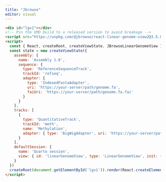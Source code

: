 ```yaml
---
title: "Jbrowse"
editor: visual
---
```


```html
<div id="lgv1"></div>
<!-- Pin the UMD build to a released version to avoid breakage -->
<script src="https://unpkg.com/@jbrowse/react-linear-genome-view2@3.5.0/dist/react-linear-genome-view.umd.production.min.js" crossorigin></script>
<script>
  const { React, createRoot, createViewState, JBrowseLinearGenomeView } = JBrowseReactLinearGenomeView
  const state = new createViewState({
    assembly: {
      name: 'Assembly 1.0',
      sequence: {
        type: 'ReferenceSequenceTrack',
        trackId: 'refseq',
        adapter: {
          type: 'IndexedFastaAdapter',
          uri: 'https://your-server/path/genome.fa',
          faiUri: 'https://your-server/path/genome.fa.fai'
        }
      }
    },
    tracks: [
      {
        type: 'QuantitativeTrack',
        trackId: 'meth',
        name: 'Methylation',
        adapter: { type: 'BigWigAdapter', uri: 'https://your-server/path/track.bw' }
      }
    ],
    defaultSession: {
      name: 'Quarto session',
      view: { id: 'linearGenomeView', type: 'LinearGenomeView', init: { assembly: 'Assembly 1.0', loc: 'Chromosome_1:1..200000', tracks: ['meth'] } }
    }
  })
  createRoot(document.getElementById('lgv1')).render(React.createElement(JBrowseLinearGenomeView, { viewState: state }))
</script>
```

